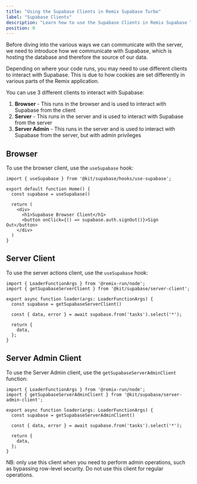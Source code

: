 ```yaml
---
title: "Using the Supabase Clients in Remix Supabase Turbo"
label: "Supabase Clients"
description: "Learn how to use the Supabase Clients in Remix Supabase Turbo"
position: 0
---
```


Before diving into the various ways we can communicate with the server, we need to introduce how we communicate with Supabase, which is hosting the database and therefore the source of our data.

Depending on where your code runs, you may need to use different clients to interact with Supabase. This is due to how cookies are set differently in various parts of the Remix application.

You can use 3 different clients to interact with Supabase:

1. **Browser** - This runs in the browser and is used to interact with Supabase from the client
2. **Server** - This runs in the server and is used to interact with Supabase from the server
3. **Server Admin** - This runs in the server and is used to interact with Supabase from the server, but with admin privileges

## Browser

To use the browser client, use the `useSupabase` hook:

```tsx
import { useSupabase } from '@kit/supabase/hooks/use-supabase';

export default function Home() {
  const supabase = useSupabase()

  return (
    <div>
      <h1>Supabase Browser Client</h1>
      <button onClick={() => supabase.auth.signOut()}>Sign Out</button>
    </div>
  )
}
```

## Server Client

To use the server actions client, use the `useSupabase` hook:

```tsx
import { LoaderFunctionArgs } from '@remix-run/node';
import { getSupabaseServerClient } from '@kit/supabase/server-client';

export async function loader(args: LoaderFunctionArgs) {
  const supabase = getSupabaseServerClient()

  const { data, error } = await supabase.from('tasks').select('*');

  return {
    data,
  };
}
```

## Server Admin Client

To use the Server Admin client, use the `getSupabaseServerAdminClient` function:

```tsx
import { LoaderFunctionArgs } from '@remix-run/node';
import { getSupabaseServerAdminClient } from '@kit/supabase/server-admin-client';

export async function loader(args: LoaderFunctionArgs) {
  const supabase = getSupabaseServerAdminClient()

  const { data, error } = await supabase.from('tasks').select('*');

  return {
    data,
  };
}
```

NB: only use this client when you need to perform admin operations, such as bypassing row-level security. Do not use this client for regular operations.